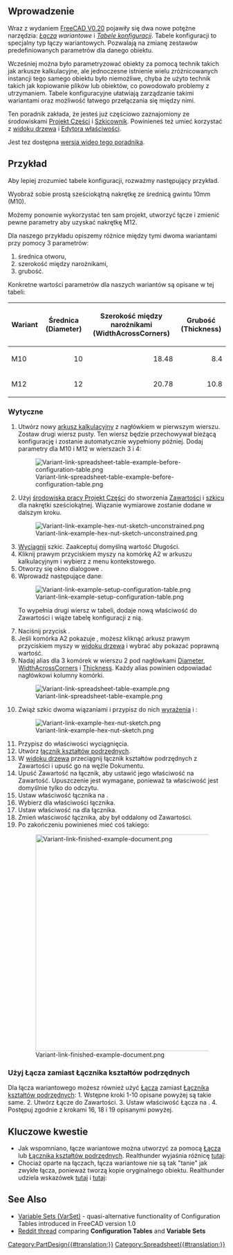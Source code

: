<languages/>

{{TutorialInfo/pl
|Topic=Korzystanie z tabel konfiguracji
|Level=Początkującyy
|Time=30 minut
|Author=Gbroques
|FCVersion=0.20
|Files=[https://forum.freecad.org/download/file.php?id=270593 ConfigurationTableExample.FCStd]
}}

<span id="Introduction"></span>
==Wprowadzenie==

Wraz z wydaniem [[Release_notes_0.20/pl#Środowisko_pracy_Arkusz_Kalkulacyjny|FreeCAD V0.20]] pojawiły się dwa nowe potężne narzędzia: ''[[Std_LinkMake/pl|Łącza]] wariantowe'' i ''[https://forum.freecadweb.org/viewtopic.php?f=17&t=42183 Tabele konfiguracji]''. Tabele konfiguracji to specjalny typ łączy wariantowych. Pozwalają na zmianę zestawów predefiniowanych parametrów dla danego obiektu.

Wcześniej można było parametryzować obiekty za pomocą technik takich jak arkusze kalkulacyjne, ale jednoczesne istnienie wielu zróżnicowanych instancji tego samego obiektu było niemożliwe, chyba że użyto technik takich jak kopiowanie plików lub obiektów, co powodowało problemy z utrzymaniem. Tabele konfiguracyjne ułatwiają zarządzanie takimi wariantami oraz możliwość łatwego przełączania się między nimi.

Ten poradnik zakłada, że jesteś już częściowo zaznajomiony ze środowiskami [[PartDesign_Workbench/pl|Projekt Części]] i [[Sketcher_Workbench/pl|Szkicownik]]. Powinieneś też umieć korzystać z [[Tree view/pl|widoku drzewa]] i [[Property_editor/pl|Edytora właściwości]].

Jest tez dostępna [https://www.youtube.com/watch?v=m9C_ahIVKOI wersja wideo tego poradnika].

<span id="Example"></span>
==Przykład==

Aby lepiej zrozumieć tabele konfiguracji, rozważmy następujący przykład.

Wyobraź sobie prostą sześciokątną nakrętkę ze średnicą gwintu 10mm (M10).

Możemy ponownie wykorzystać ten sam projekt, utworzyć łącze i zmienić pewne parametry aby uzyskać nakrętkę M12.

Dla naszego przykładu opiszemy różnice między tymi dwoma wariantami przy pomocy 3 parametrów:
# średnica otworu,
# szerokość między narożnikami,
# grubość.

Konkretne wartości parametrów dla naszych wariantów są opisane w tej tabeli:

{| class="wikitable"
|-
! Wariant !! Średnica (Diameter) !! Szerokość między narożnikami (WidthAcrossCorners) !! Grubość (Thickness)
|-
| M10 || style="text-align:right;" | 10 || style="text-align:right;" | 18.48 || style="text-align:right;" | 8.4
|-
| M12 || style="text-align:right;" | 12 || style="text-align:right;" | 20.78 || style="text-align:right;" | 10.8
|}

<span id="Instructions"></span>
===Wytyczne===

# Utwórz nowy [[Spreadsheet_CreateSheet/pl|arkusz kalkulacyjny]] z nagłówkiem w pierwszym wierszu. Zostaw drugi wiersz pusty. Ten wiersz będzie przechowywał bieżącą konfigurację i zostanie automatycznie wypełniony później. Dodaj parametry dla M10 i M12 w wierszach 3 i 4: <p>[[File:Variant-link-spreadsheet-table-example-before-configuration-table.png]]</p>
# Użyj [[PartDesign_Workbench/pl|środowiska pracy Projekt Części]] do stworzenia [[PartDesign_Body|Zawartości]] i [[PartDesign_NewSketch|szkicu]] dla nakrętki sześciokątnej. Wiązanie wymiarowe zostanie dodane w dalszym kroku. <p>[[File:Variant-link-example-hex-nut-sketch-unconstrained.png]]</p>
# [[PartDesign_Pad/pl|Wyciągnij]] szkic. Zaakceptuj domyślną wartość Długości.
# Kliknij prawym przyciskiem myszy na komórkę A2 w arkuszu kalkulacyjnym i wybierz {{MenuCommand|Tabela konfiguracji...}} z menu kontekstowego.
# Otworzy się okno dialogowe {{MenuCommand|Konfiguracja Tabeli}}.
# Wprowadź następujące dane: <p>[[File:Variant-link-example-setup-configuration-table.png]]</p> To wypełnia drugi wiersz w tabeli, dodaje nową właściwość {{PropertyData|Configuration}} do Zawartości i wiąże tabelę konfiguracji z nią.
# Naciśnij przycisk {{Button|OK}}.
# Jeśli komórka A2 pokazuje {{Value|#PENDING}}, możesz kliknąć arkusz prawym przyciskiem myszy w [[Tree_view/pl|widoku drzewa]] i wybrać {{MenuCommand|Przelicz obiekt}} aby pokazać poprawną wartość.
# Nadaj alias dla 3 komórek w wierszu 2 pod nagłówkami <u>Diameter</u>, <u>WidthAcrossCorners</u> i <u>Thickness</u>.  Każdy alias powinien odpowiadać nagłówkowi kolumny komórki. <p>[[File:Variant-link-spreadsheet-table-example.png]]</p>
# Zwiąż szkic dwoma wiązaniami i przypisz do nich [[Expressions/pl|wyrażenia]] {{Value|Spreadsheet.Diameter}} i {{Value|Spreadsheet.WidthAcrossCorners}}: <p>[[File:Variant-link-example-hex-nut-sketch.png]]</p>
# Przypisz {{Value|Spreadsheet.Thickness}} do właściwości {{PropertyData|Length}} wyciągnięcia.
# Utwórz [[PartDesign_SubShapeBinder/pl|łącznik kształtów podrzędnych]].
# W [[Tree_view/pl|widoku drzewa]] przeciągnij łącznik kształtów podrzędnych z Zawartości i upuść go na węźle Dokumentu.
# Upuść Zawartość na łącznik, aby ustawić jego właściwość {{PropertyData|Support}} na Zawartość. Upuszczenie jest wymagane, ponieważ ta właściwość jest domyślnie tylko do odczytu.
# Ustaw właściwość {{PropertyData|Bind Copy on Change}} łącznika na {{Value|Enabled}}.
# Wybierz {{Value|M12}} dla właściwości {{PropertyData|Configuration}} łącznika.
# Ustaw właściwość {{PropertyView|Use Binder Style}} na {{FALSE}} dla łącznika.
# Zmień właściwość {{PropertyData|Placement}} łącznika, aby był oddalony od Zawartości.
# Po zakończeniu powinieneś mieć coś takiego: <p>[[File:Variant-link-finished-example-document.png|500px]]</p>

<span id="Use_Std_Link_instead_of_PartDesign_SubShapeBinder"></span>
===Użyj Łącza zamiast Łącznika kształtów podrzędnych===

Dla łącza wariantowego możesz również użyć [[Std_LinkMake/pl|Łącza]] zamiast [[PartDesign_SubShapeBinder/pl|Łącznika kształtów podrzędnych]]:
1. Wstępne kroki 1-10 opisane powyżej są takie same.
2. Utwórz Łącze do Zawartości.
3. Ustaw właściwość Łącza {{PropertyData|Link Copy On Change}} na {{Value|Enabled}}.
4. Postępuj zgodnie z krokami 16, 18 i 19 opisanymi powyżej.

<span id="Key_considerations"></span>
==Kluczowe kwestie==

* Jak wspomniano, łącze wariantowe można utworzyć za pomocą [[Std_LinkMake/pl|Łącza]] lub [[PartDesign_SubShapeBinder/pl|Łącznika kształtów podrzędnych]]. Realthunder wyjaśnia różnicę [https://forum.freecadweb.org/viewtopic.php?f=17&t=42183 tutaj]: <p>{{quote|text=Zamiast duplikować połączony obiekt z całą jego hierarchią, [[PartDesign_SubShapeBinder/pl|Łącznik kształtów podrzędnych]] utworzy spłaszczoną kopię zmienionego obiektu. Inną różnicą w stosunku do Łącza jest to, że [[PartDesign_SubShapeBinder/pl|Łącznik kształtów podrzędnych]] synchronizuje wszelkie zmiany oryginalnego obiektu z kopią, nawet jeśli konfiguracje są różne, podczas gdy w przypadku Łącza, po skopiowaniu, dwa obiekty stają się niezależne.}}</p>
* Chociaż oparte na łączach, łącza wariantowe nie są tak "tanie" jak zwykłe łącza, ponieważ tworzą kopie oryginalnego obiektu. Realthunder udziela wskazówek [https://forum.freecadweb.org/viewtopic.php?p=532130#p532130 tutaj] i [https://forum.freecadweb.org/viewtopic.php?p=358582#p358582 tutaj]: <p>{{quote|text=[Podczas] korzystania z łącza dla alternatywnych konfiguracji, musisz zdawać sobie sprawę, że tworzy to kopię oryginalnego obiektu... lepiej jest stworzyć pojedyncze łącze 'wariantowe' dla każdego [wariantu], aby uniknąć niepotrzebnych duplikatów. A jeszcze lepiej, użyj Łącznika kształtów podrzędnych... I znów, stwórz jeden [[PartDesign_SubShapeBinder/pl|Łącznik kształtów podrzędnych]] dla każdej konfiguracji.}}</p>

<div lang="en" dir="ltr" class="mw-content-ltr">
==See Also==
</div>

<div lang="en" dir="ltr" class="mw-content-ltr">
* [[Std_VarSet|Variable Sets (VarSet)]] - quasi-alternative functionality of Configuration Tables introduced in FreeCAD version 1.0
* [https://www.reddit.com/r/FreeCAD/comments/1fpf9ue/variable_sets_vs_spreadsheets/ Reddit thread] comparing '''Configuration Tables''' and '''Variable Sets'''
</div>

{{Clear}}
[[Category:PartDesign{{#translation:}}]]
[[Category:Spreadsheet{{#translation:}}]]